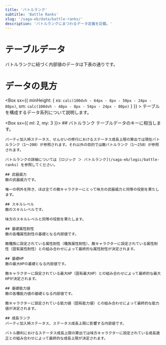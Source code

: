 ```yaml
---
title: 'バトルランク'
subtitle: 'Battle Ranks'
slug: '/saga-eb/data/battle-ranks/'
description: 'バトルランクにまつわるデータ定義を記載。'
---
```




# テーブルデータ
<Box>
  バトルランクに紐づく内部値のデータは下表の通りです。

  <BattleRankData/>
</Box>

# データの見方
<Box sx={{ minHeight: { xs: `calc(100dvh - 64px - 8px - 50px - 24px - 80px)`, sm: `calc(100dvh - 48px - 8px - 54px - 24px - 80px)` } }} >
  テーブルを構成するデータ系列について説明します。

  <Box sx={{ ml: 2, my: 3 }}>
    ## バトルランク
    テーブルデータのキーに相当します。

    パーティ加入時ステータス、せんせいの修行におけるステータス成長上限の算出では現在バトルランク（1～200）が参照されます。それ以外の目的では敵バトルランク（1～250）が参照されます。

    バトルランクの詳細については [ロジック ＞ バトルランク](/saga-eb/logic/battle-ranks) を参照してください。

    ## 武器威力
    敵の武器威力です。

    唯一の例外を除き、ほぼ全ての敵キャラクターにとって味方の武器威力と同等の役割を果たします。

    ## スキルレベル
    敵のスキルレベルです。

    味方のスキルレベルと同等の役割を果たします。

    ## 基礎属性耐性
    敵の各種属性耐性の基礎となる内部値です。

    敵種族に設定されている属性耐性（種族属性耐性）、敵キャラクターに設定されている属性耐性（固有属性耐性）との組み合わせによって最終的な属性耐性が決定されます。

    ## 基礎HP
    敵の最大HPの基礎となる内部値です。

    敵キャラクターに設定されている最大HP（固有最大HP）との組み合わせによって最終的な最大HPが決定されます。

    ## 基礎能力値
    敵の各種能力値の基礎となる内部値です。

    敵キャラクターに設定されている能力値（固有能力値）との組み合わせによって最終的な能力値が決定されます。

    ## 成長ランク
    パーティ加入時ステータス、ステータス成長上限に影響する内部値です。

    バトル勝利におけるステータス成長上限の算出では味方キャラクターに設定されている成長適正との組み合わせによって最終的な成長上限が決定されます。
  </Box>
</Box>
